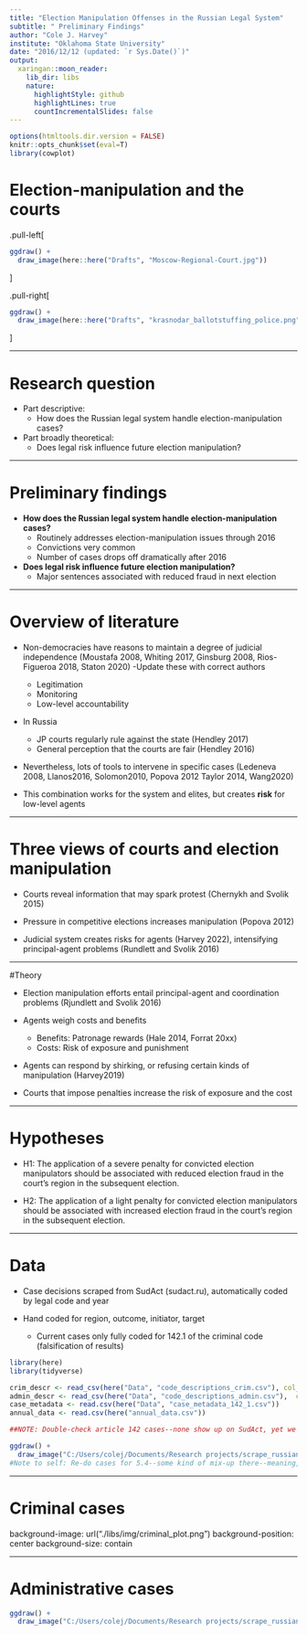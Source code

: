 ```yaml
---
title: "Election Manipulation Offenses in the Russian Legal System"
subtitle: " Preliminary Findings"
author: "Cole J. Harvey"
institute: "Oklahoma State University"
date: "2016/12/12 (updated: `r Sys.Date()`)"
output:
  xaringan::moon_reader:
    lib_dir: libs
    nature:
      highlightStyle: github
      highlightLines: true
      countIncrementalSlides: false
---
```


```r
options(htmltools.dir.version = FALSE)
knitr::opts_chunk$set(eval=T)
library(cowplot)

```





# Election-manipulation and the courts

.pull-left[
```r
ggdraw() + 
  draw_image(here::here("Drafts", "Moscow-Regional-Court.jpg"))
```
]

.pull-right[
```r
ggdraw() + 
  draw_image(here::here("Drafts", "krasnodar_ballotstuffing_police.png"))
```
]


---

# Research question


* Part descriptive:
  + How does the Russian legal system handle election-manipulation cases?
  
* Part broadly theoretical:
  + Does legal risk influence future election manipulation?
  
---

# Preliminary findings

* **How does the Russian legal system handle election-manipulation cases?**
  + Routinely addresses election-manipulation issues through 2016
  + Convictions very common
  + Number of cases drops off dramatically after 2016
  
* **Does legal risk influence future election manipulation?**
  + Major sentences associated with reduced fraud in next election
  
---

# Overview of literature

* Non-democracies have reasons to maintain a degree of judicial independence (Moustafa 2008, Whiting 2017, Ginsburg 2008, Rios-Figueroa 2018, Staton 2020)  -Update these with correct authors
  + Legitimation
  + Monitoring
  + Low-level accountability

* In Russia
  + JP courts regularly rule against the state (Hendley 2017) 
  + General perception that the courts are fair (Hendley 2016)

* Nevertheless, lots of tools to intervene in specific cases (Ledeneva 2008, Llanos2016, Solomon2010, Popova 2012 Taylor 2014, Wang2020)

* This combination works for the system and elites, but creates **risk** for low-level agents

---

# Three views of courts and election manipulation

* Courts reveal information that may spark protest (Chernykh and Svolik 2015)

* Pressure in competitive elections increases manipulation (Popova 2012)

* Judicial system creates risks for agents (Harvey 2022), intensifying  principal-agent problems (Rundlett and Svolik 2016)

---

#Theory

* Election manipulation efforts entail principal-agent and coordination problems (Rjundlett and Svolik 2016)
* Agents weigh costs and benefits
  + Benefits: Patronage rewards (Hale 2014, Forrat 20xx)
  + Costs: Risk of exposure and punishment
  
* Agents can respond by shirking, or refusing certain kinds of manipulation (Harvey2019)

* Courts that impose penalties increase the risk of exposure and the cost

---

# Hypotheses

* H1: The application of a severe penalty for convicted election manipulators should be associated with reduced election fraud in the court's region in the subsequent election.


* H2: The application of a light penalty for convicted election manipulators should be associated with increased election fraud in the court's region in the subsequent election.

---

# Data

* Case decisions scraped from SudAct (sudact.ru), automatically coded by legal code and year

* Hand coded for region, outcome, initiator, target
  + Current cases only fully coded for 142.1 of the criminal code (falsification of results)

```r
library(here)
library(tidyverse)

crim_descr <- read_csv(here("Data", "code_descriptions_crim.csv"), col_types = "cc") #Two columns, both character
admin_descr <- read_csv(here("Data", "code_descriptions_admin.csv"),  col_types = "cc")
case_metadata <- read.csv(here("Data", "case_metadata_142_1.csv"))
annual_data <- read.csv(here("annual_data.csv"))

##NOTE: Double-check article 142 cases--none show up on SudAct, yet we have some cases in the data here.

```

```r
ggdraw() + 
  draw_image("C:/Users/colej/Documents/Research projects/scrape_russian_courts/Plots/all_cases_plot.png", scale = .85, vjust = -0.25)
#Note to self: Re-do cases for 5.4--some kind of mix-up there--meaning, re-search and download them from sudact
```

---

# Criminal cases

background-image: url("./libs/img/criminal_plot.png")
background-position: center
background-size: contain




---

# Administrative cases

```r
ggdraw() + 
  draw_image("C:/Users/colej/Documents/Research projects/scrape_russian_courts/Plots/admin_plot.png", scale = 1.15)
```

